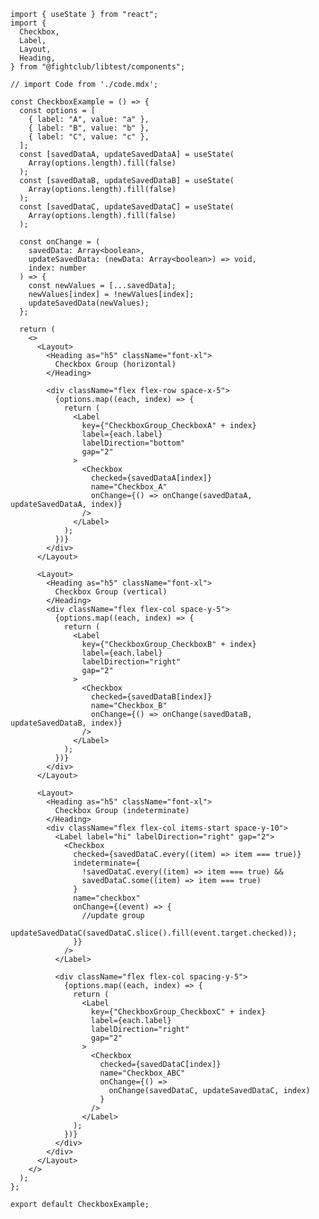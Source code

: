 ```tsx
import { useState } from "react";
import {
  Checkbox,
  Label,
  Layout,
  Heading,
} from "@fightclub/libtest/components";

// import Code from './code.mdx';

const CheckboxExample = () => {
  const options = [
    { label: "A", value: "a" },
    { label: "B", value: "b" },
    { label: "C", value: "c" },
  ];
  const [savedDataA, updateSavedDataA] = useState(
    Array(options.length).fill(false)
  );
  const [savedDataB, updateSavedDataB] = useState(
    Array(options.length).fill(false)
  );
  const [savedDataC, updateSavedDataC] = useState(
    Array(options.length).fill(false)
  );

  const onChange = (
    savedData: Array<boolean>,
    updateSavedData: (newData: Array<boolean>) => void,
    index: number
  ) => {
    const newValues = [...savedData];
    newValues[index] = !newValues[index];
    updateSavedData(newValues);
  };

  return (
    <>
      <Layout>
        <Heading as="h5" className="font-xl">
          Checkbox Group (horizontal)
        </Heading>

        <div className="flex flex-row space-x-5">
          {options.map((each, index) => {
            return (
              <Label
                key={"CheckboxGroup_CheckboxA" + index}
                label={each.label}
                labelDirection="bottom"
                gap="2"
              >
                <Checkbox
                  checked={savedDataA[index]}
                  name="Checkbox_A"
                  onChange={() => onChange(savedDataA, updateSavedDataA, index)}
                />
              </Label>
            );
          })}
        </div>
      </Layout>

      <Layout>
        <Heading as="h5" className="font-xl">
          Checkbox Group (vertical)
        </Heading>
        <div className="flex flex-col space-y-5">
          {options.map((each, index) => {
            return (
              <Label
                key={"CheckboxGroup_CheckboxB" + index}
                label={each.label}
                labelDirection="right"
                gap="2"
              >
                <Checkbox
                  checked={savedDataB[index]}
                  name="Checkbox_B"
                  onChange={() => onChange(savedDataB, updateSavedDataB, index)}
                />
              </Label>
            );
          })}
        </div>
      </Layout>

      <Layout>
        <Heading as="h5" className="font-xl">
          Checkbox Group (indeterminate)
        </Heading>
        <div className="flex flex-col items-start space-y-10">
          <Label label="hi" labelDirection="right" gap="2">
            <Checkbox
              checked={savedDataC.every((item) => item === true)}
              indeterminate={
                !savedDataC.every((item) => item === true) &&
                savedDataC.some((item) => item === true)
              }
              name="checkbox"
              onChange={(event) => {
                //update group
                updateSavedDataC(savedDataC.slice().fill(event.target.checked));
              }}
            />
          </Label>

          <div className="flex flex-col spacing-y-5">
            {options.map((each, index) => {
              return (
                <Label
                  key={"CheckboxGroup_CheckboxC" + index}
                  label={each.label}
                  labelDirection="right"
                  gap="2"
                >
                  <Checkbox
                    checked={savedDataC[index]}
                    name="Checkbox_ABC"
                    onChange={() =>
                      onChange(savedDataC, updateSavedDataC, index)
                    }
                  />
                </Label>
              );
            })}
          </div>
        </div>
      </Layout>
    </>
  );
};

export default CheckboxExample;
```
